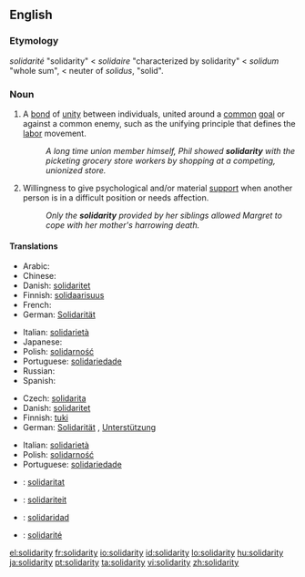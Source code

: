 {{also|Solidarity}} <!-- movement in Poland -->
==English==
{{wikipedia|dab=Solidarity (disambiguation)}}

===Etymology===
{{etyl|fr}} ''solidarité'' "solidarity" < ''solidaire'' "characterized by solidarity" < {{etyl|la}} ''solidum'' "whole sum", < neuter of ''solidus'', "solid".

===Noun===
{{en-noun|solidarities|-}}

# {{countable}} A [[bond]] of [[unity]] between individuals, united around a [[common]] [[goal]] or against a common enemy, such as the unifying principle that defines the [[labor]] movement.
#: ''A long time union member himself, Phil showed '''solidarity''' with the picketing grocery store workers by shopping at a competing, unionized store.''
# {{uncountable}} Willingness to give psychological and/or material [[support]] when another person is in a difficult position or needs affection.
#: ''Only the '''solidarity''' provided by her siblings allowed Margret to cope with her mother's harrowing death.''

====Translations====
{{trans-top|unifying bond between individuals with common goal or enemy}}
* Arabic: {{t|ar|تضامن|m|tr=taDaamun|sc=Arab}}
* Chinese: {{zh-tsp|團結|团结|tuánjié}}
* Danish: [[solidaritet]]
* Finnish: [[solidaarisuus]]
* French: {{t|fr|solidarité|f}}
* German: [[Solidarität]] {{f}}
{{trans-mid}}
* Italian: [[solidarietà]] {{f}}
* Japanese: {{t|ja|連帯|tr=rentai|sc=Jpan}}
* Polish: [[solidarność]] {{f}}
* Portuguese: [[solidariedade]] {{f}}
* Russian: {{t|ru|солидарность|f|tr=solidárnost'|sc=Cyrl}}
* Spanish: {{t|es|solidaridad|f}}
{{trans-bottom}}

{{trans-top|psychological or material support}}
* Czech: [[solidarita]] {{f}}
* Danish: [[solidaritet]]
* Finnish: [[tuki]]
* German: [[Solidarität]] {{f}}, [[Unterstützung]] {{f}}
{{trans-mid}}
* Italian: [[solidarietà]] {{f}}
* Polish: [[solidarność]] {{f}}
* Portuguese: [[solidariedade]] {{f}}
{{trans-bottom}}

{{checktrans-top}}
* {{ttbc|Catalan}}: [[solidaritat]]
* {{ttbc|Dutch}}: [[solidariteit]]
* {{ttbc|Spanish}}: [[solidaridad]]
* {{ttbc|French}}: [[solidarité]]
{{trans-bottom}}

[[el:solidarity]]
[[fr:solidarity]]
[[io:solidarity]]
[[id:solidarity]]
[[lo:solidarity]]
[[hu:solidarity]]
[[ja:solidarity]]
[[pt:solidarity]]
[[ta:solidarity]]
[[vi:solidarity]]
[[zh:solidarity]]